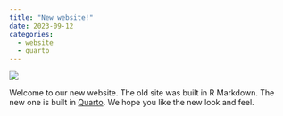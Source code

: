 ```yaml
---
title: "New website!"
date: 2023-09-12
categories:
  - website
  - quarto
---
```


![](../images/symmetry-sample-1.png)

Welcome to our new website. 
The old site was built in R Markdown.
The new one is built in [Quarto](https://quarto.org).
We hope you like the new look and feel.